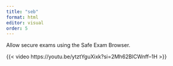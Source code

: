 ```yaml
---
title: "seb"
format: html
editor: visual
order: 5
---
```


Allow secure exams using the Safe Exam Browser.

{{< video https://youtu.be/ytztYguXixk?si=2Mh62BlCWnff--1H >}}
